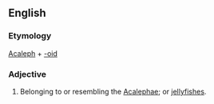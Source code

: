 ==English==

===Etymology===
[[Acaleph]] + [[-oid]]

===Adjective===
{{en-adj}}
# Belonging to or resembling the [[Acalephae]]; or [[jellyfish]]es.